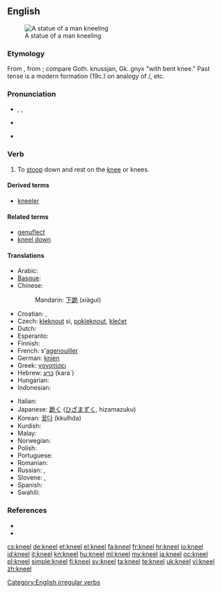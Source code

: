 ==English==
[[Image:Kobayashi Torasaburo Statue 001.jpg|thumb|A statue of a man kneeling]]

===Etymology===
From {{etyl|ang|en}} {{term|cneowlian|lang=ang}}, from {{term|cneow||lang=ang|knee}}; compare Goth. knussjan, Gk. gnyx "with bent knee." Past tense {{term|knelt}} is a modern formation (19c.) on analogy of {{term|feel}}/{{term|felt}}, etc.

===Pronunciation===
* {{enPR|nēl}}, {{IPA|/niːl/}}, {{SAMPA|/ni:l/}}
* {{audio|en-us-kneel.ogg|Audio (US)}}
*: {{rhymes|iːl}}
* {{homophones|Neal|Neil|Niel}}

===Verb===
{{en-verb|kneels|kneeling|'''[[knelt]]''' ''or'' '''[[kneeled]]'''}}

# {{intransitive}} To [[stoop]] down and rest on the [[knee]] or knees.

====Derived terms====
* [[kneeler]]

====Related terms====
* [[genuflect]]
* [[kneel down]]

====Translations====
{{trans-top|to stoop down and rest on the knee}}
* Arabic: {{t|ar|ركع|tr=raka`a}}
* [[Basque]]: {{t|eu|belaunikatu|xs=Basque}}
* Chinese:
*: Mandarin: [[下跪]] (xiàguì)
* Croatian: {{t-|hr|kleknuti|alt=klȅknuti}} {{pf.}}, {{t-|hr|klečati|alt=kléčati}} {{impf}}
* Czech: [[kleknout]] si, [[pokleknout]], [[klečet]]
* Dutch: {{t+|nl|knielen}}
* Esperanto: {{t|eo|genui}}
* Finnish: {{t+|fi|polvistua}}
* French: s'[[agenouiller]]
* German: [[knien]]
* Greek: [[γονατίσει]]
* Hebrew: [[כרע]] (kara`)
* Hungarian: {{t+|hu|térdel}}
* Indonesian: {{t+|id|lutut|alt=berlutut|xs=Indonesian}}
{{trans-mid}}
* Italian: {{t-|it|inginocchiarsi}}
* Japanese: [[跪く]] ([[ひざまずく]], hizamazuku)
* Korean: [[꿇다]] (kkulhda)
* Kurdish: {{ku-Arab|[[چه‌کبوون]]}}
* Malay: {{t|ms|berlutut}}
* Norwegian: {{t|no|knele}}
* Polish: {{t-|pl|klęczeć}}
* Portuguese: {{t+|pt|ajoelhar-se}}
* Romanian: {{t-|ro|îngenunchea}}
* Russian: {{t|ru|преклоняться|tr=preklonját'sja}},  {{t|ru|стоять на коленях|tr=stoját' na kolénjax}}
* Slovene: {{t+|sl|poklekniti}}, {{t+|sl|klečati}}
* Spanish: {{t-|es|arrodillarse}}
* Swahili: {{t|sw|kupiga magoti}}
{{trans-bottom}}

===References===
* {{R:Century 1911}}
* {{R:Webster 1913}}

[[Category:English irregular verbs]]

[[cs:kneel]]
[[de:kneel]]
[[et:kneel]]
[[el:kneel]]
[[fa:kneel]]
[[fr:kneel]]
[[hr:kneel]]
[[io:kneel]]
[[id:kneel]]
[[it:kneel]]
[[kn:kneel]]
[[hu:kneel]]
[[ml:kneel]]
[[my:kneel]]
[[ja:kneel]]
[[oc:kneel]]
[[pl:kneel]]
[[simple:kneel]]
[[fi:kneel]]
[[sv:kneel]]
[[ta:kneel]]
[[te:kneel]]
[[uk:kneel]]
[[vi:kneel]]
[[zh:kneel]]